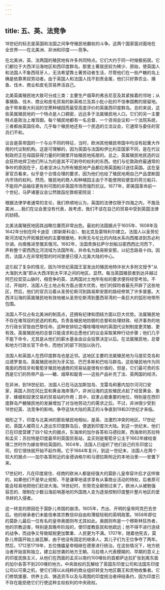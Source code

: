 ```yaml
---
---
---
```

title: 五、英、法竞争
---



18世纪的标志是英国和法国之间争夺殖民地霸权的斗争。这两个国家面对面地在全世界——在北美洲、非洲和印度——竞争。

在北美洲，英、法两国的殖民地有许多共同特点。它们大约于同一时候极拓居。它们都位于大西洋沿海地区和西印度群岛。那里土著居民较为稀少、原始，使英国人和法国人不象西班牙人，无法希望靠土著劳动者生活，尽管他们在一些产糖的岛上确是依靠黑奴劳动者。由于英国人和法国人找不到贵金属，他们只好靠农业、捕鱼、伐木、商业和皮毛贸易养活自己。

北美英属殖民地大致可分成三类：主要生产烟草的弗吉尼亚及其紧挨着的邻地；从事捕鱼、伐木、商业和皮毛贸易的新英格兰及其小批小批的不信奉国教的居留地。由于带来极大利润的甘蔗种植园而最受高度评价的英属西印度群岛。总的来说，这些英属殖民地的一个特点是人口稠密，远远多于法属殖民地人口。它们的另一主要特点是政治上难驾御。每个殖民地都有一名总督、一个咨询会议和一个法院系统，三者都由英国任命。几乎每个殖民地还有一个民选的立法议会，它通常与委任的官员们不和。

议会是英帝国的一个与众不同的特征，当时，欧洲其他殖民帝国中均没有起重大作用的代议制机构。这是可理解的，因为英国与法国和伊比利亚国家不同，是在代议制政府正在母国获得力量的时期里开始殖民地拓居的。总之，英属殖民地民选的议会狂热地捍卫他们所认为的是其不可剥夺的权利的东西。他们与伦敦政府最通常的争吵的原因在于，后者坚决认为所有殖民地产品都应用英国船只送往英国。这在皇家官员看来，似乎是个合情合理的要求，因为他们也给了殖民地用自己产品垄断国内市场的权利。然而，殖民地的商人和种植园主由于不能使用较便宜的荷兰船只、不能将产品输往更有利可图的非英国市场而强烈抗议。1677年，即美国革命前一个世纪，马萨诸塞议会公然致函伦敦枢密院说：

根据法律学者通常的言论，我们恭顺地认为，英国的法律仅限于四海之内，不施及美洲……我们在议会里没有代表，故考虑，我们不该在自己的贸易中受到英国法律的妨碍。

北美法属殖民地因其战略位置而非常出色。最初的法国据点于1605年、1608年及1642年分别在阿卡迪亚（即新斯科会）、魁北克及蒙特利尔建立。法国人以圣劳伦斯河流域为开拓殖民地的主要根据地，利用无与伦比的内陆水系向西推进到苏必利尔湖，向南推进至俄亥俄河。1682年，法国贵族拉萨尔划船沿密西西比河而下，声称整个密西西比河流域为法国所有，并命名为路易斯安那，以纪念路易十四。因而，法国人在非常短暂的时间里便已侵入北美大陆的中心。

这引起了复杂的情况，因为18世纪英国王室发出的殖民地特许状大多附文授予"从大海到大海"即从大西洋到太平洋之间的地区。显然，每当英国殖民者到达并越过阿巴拉契亚山脉时，相竞争的英、法两国对土地所有权的要求便将经受考验。不过，开始时，法国人在土地占有方面占很大优势。他们的探险者最先开辟了这些地区，然后，他们的官员沿着从圣劳伦斯河到路易斯安那的路经修筑了许多堡塞。大西洋沿海的英属殖民地有效地被从圣劳伦斯湾到墨西哥湾的一条巨大的弧形地带所包围。

法国人不仅占有北美洲的制高点，还拥有纪律和团结方面以巨大优势。法属殖民地不存在难驾驭的民选的机构。负责各殖民地防御的总督和处理财政、经济事务的地方行政长官皆由巴黎任命。这种安排较之嘎吱嘎吱响的英国代议制制度更灵敏、更有效。英属殖民地的总督只能请求和怂恿他们的议会采取某种行动步骤；他们几乎不能下命令，尤其是从他们的薪水基金由议会投票决定以后。在法属殖民地，总督和地方行政长官下命令，而他们的部下则加以执行。

法国人和英国人在西印度群岛也是近邻。这地区主要的法属殖民地为马提尼克岛和瓜德罗普岛，英属殖民地则为牙买加、巴巴多斯和巴哈马群岛。这些殖民地作为同南面的西班牙和葡萄牙殖民地通商的贸易站是很有价值的，但是，它们最可贵的东西是它们的热带产品——糖、烟草和靛青——这些产品补充了法、英两国的经济。

在非洲，到18世纪初，法国人已在马达加斯加岛、戈雷岛和塞内加尔河河口安家，英国人则在冈比亚和黄金海岸落户。非洲沿海的这些殖民点起了经营黄金、象牙、蜂蜡和奴隶交易的贸易站的作用；其中，奴隶占极重要的地位，特别是在西印度群岛产糖殖民地的发展增加了对当地劳动力的需求之后。不过，非洲很少受到18世纪英、法竞争的影响。争夺这块大陆的真正的斗争直到19和20世纪才来临。

相形之下，印度与北美洲的那些殖民地相似，是英、法激烈冲突的地区。17世纪初，英国人被荷兰人逐出东印度群岛后，便退到印度次大陆。到这一世纪末，他们已在印度营建了四个较大的据点，东海岸的加尔各答和马德拉斯，西海岸的苏拉特和孟买；苏拉特是印度最早的英国贸易站，孟买则是葡萄牙公主于1662年嫁给查理二世时作为嫁妆带给英国的。1604年，法国人已组织了他们自己的东印度公司，但它很快就开始不起作用。它于1664年复兴，到这一世纪末，法国人在两个较大的据点——加尔各答附近的金德讷格尔和马德拉斯附近的本地治里——安置下来。

17世纪时，凡在印度居住、经商的欧洲人都是经强大的莫卧儿皇帝容许后才这样做的。如果他们不是举止规矩、不是谦卑地请求享有从事商业活动的特权，后者原可能会轻易地把他们赶进大海。18世纪时，形势完全颠倒过来了。欧洲人从被勉强容忍的、限制在少数沿海前哨基地的外国商人变为逐渐控制印度整片整片地区的爱寻衅的入侵者。

这一转变的原因在于莫卧儿帝国的崩溃。1605年，杰出、开明的皇帝阿克巴去世后。他的继承者们未能信奉其宗教信仰自由和薄赋轻税的英明政策。1658年即位的莫卧儿最后一位有名的皇帝奥朗则布尤其如此。奥朗则布是一个穆斯林狂热者，他的宗教迫害，特别是其晚年阶段的，使印度教臣民和他疏远；他不得不进行连续的战争，而战争又导致赋税更加繁重、人民更为不满。1707年，随着他死去，莫卧儿帝国开始土崩瓦解，由于他没有固定的继承人，其儿子们为王位争夺了两年。然后，1712至1719年，五位傀儡皇帝相继在德里进行统治。在这些情况下，地方统治者开始宣称独立，建立起世袭的地方王朝。马拉塔人代表模糊的、早期的意义上的印度民族主义，从他们在西面的孟买以南约100哩处的首都萨达拉扩张到离东面的加尔各答不到200哩的地方。中央政权的瓦解给了英国东印度公司和法国东印度公司以可乘之机，使它们得以从纯粹的商业组织转变为地区霸王和贡物收集者。它们修筑堡塞、供养士兵、铸造货币以及与周围的印度统治者缔结条约，因为印度已不存在能拒绝它们行使这种主权权利的中央政权。